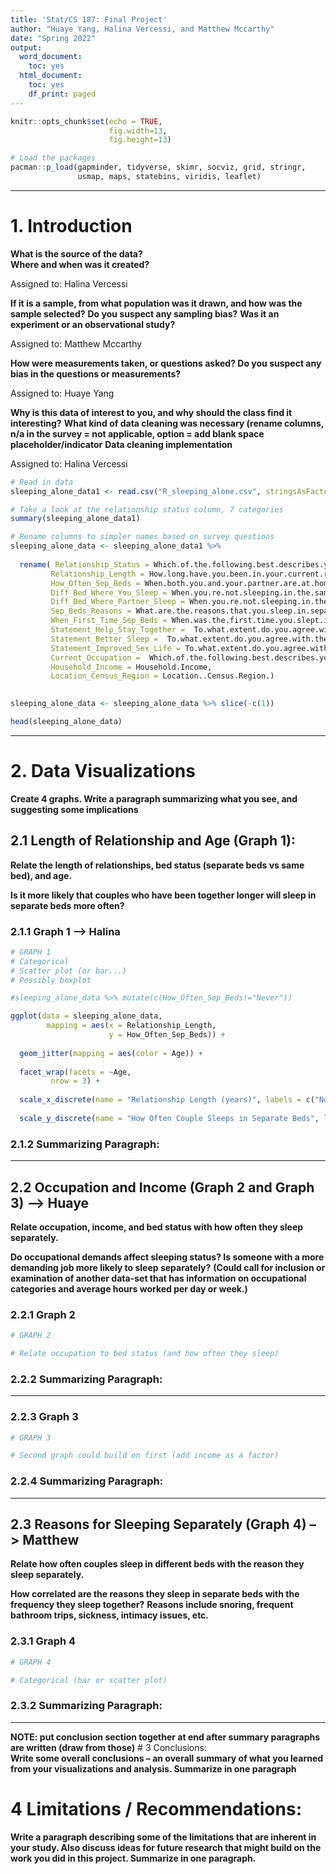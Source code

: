 ---
title: 'Stat/CS 187: Final Project'
author: "Huaye Yang, Halina Vercessi, and Matthew Mccarthy"
date: "Spring 2022"
output:
  word_document:
    toc: yes
  html_document:
    toc: yes
    df_print: paged
---
  

```{r setup, message = FALSE}
knitr::opts_chunk$set(echo = TRUE,
                      fig.width=13, 
                      fig.height=13) 

# Load the packages
pacman::p_load(gapminder, tidyverse, skimr, socviz, grid, stringr,
               usmap, maps, statebins, viridis, leaflet)


```  

***

# 1. Introduction


**What is the source of the data?**  
**Where and when was it created?**

Assigned to: Halina Vercessi 


**If it is a sample, from what population was it drawn, and how was the sample selected?**
**Do you suspect any sampling bias?**
**Was it an experiment or an observational study?**

Assigned to: Matthew Mccarthy


**How were measurements taken, or questions asked? Do you suspect any bias in the questions or measurements?**

Assigned to: Huaye Yang 


**Why is this data of interest to you, and why should the class find it interesting?**
**What kind of data cleaning was necessary (rename columns, n/a in the survey = not applicable, option = add blank space placeholder/indicator**
**Data cleaning implementation**


Assigned to: Halina Vercessi



```{r clean_data}

# Read in data
sleeping_alone_data1 <- read.csv("R_sleeping_alone.csv", stringsAsFactors = T)

# Take a look at the relationship status column, 7 categories
summary(sleeping_alone_data1)

# Rename columns to simpler names based on survey questions
sleeping_alone_data <- sleeping_alone_data1 %>%
  
  rename( Relationship_Status = Which.of.the.following.best.describes.your.current.relationship.status., 
         Relationship_Length = How.long.have.you.been.in.your.current.relationship..If.you.are.not.currently.in.a.relationship..please.answer.according.to.your.last.relationship.,
         How_Often_Sep_Beds = When.both.you.and.your.partner.are.at.home..how.often.do.you.sleep.in.separate.beds., 
         Diff_Bed_Where_You_Sleep = When.you.re.not.sleeping.in.the.same.bed.as.your.partner..where.do.you.typically.sleep., 
         Diff_Bed_Where_Partner_Sleep = When.you.re.not.sleeping.in.the.same.bed..where.does.your.partner.typically.sleep., 
         Sep_Beds_Reasons = What.are.the.reasons.that.you.sleep.in.separate.beds..Please.select.all.that.apply., 
         When_First_Time_Sep_Beds = When.was.the.first.time.you.slept.in.separate.beds., 
         Statement_Help_Stay_Together =  To.what.extent.do.you.agree.with.the.following.statement...sleeping.in.separate.beds.helps.us.to.stay.together.., 
         Statement_Better_Sleep =  To.what.extent.do.you.agree.with.the.following.statement...we.sleep.better.when.we.sleep.in.separate.beds..,
         Statement_Improved_Sex_Life = To.what.extent.do.you.agree.with.the.following.statement.ë_.our.sex.life.has.improved.as.a.result.of.sleeping.in.separate.beds..ë_, 
         Current_Occupation =  Which.of.the.following.best.describes.your.current.occupation.,
         Household_Income = Household.Income,  
         Location_Census_Region = Location..Census.Region.)
  

sleeping_alone_data <- sleeping_alone_data %>% slice(-c(1))

head(sleeping_alone_data)

```

***

# 2. Data Visualizations

**Create 4 graphs. Write a paragraph summarizing what you see, and suggesting some implications**


## 2.1 Length of Relationship and Age (Graph 1):  


**Relate the length of relationships, bed status (separate beds vs same bed), and age.**

**Is it more likely that couples who have been together longer will sleep in separate beds more often?**


### 2.1.1 Graph 1 --> Halina 
```{r 2a_graph1}
# GRAPH 1
# Categorical 
# Scatter plot (or bar...)
# Possibly boxplot 

#sleeping_alone_data %>% mutate(c(How_Often_Sep_Beds!="Never")) 

ggplot(data = sleeping_alone_data, 
        mapping = aes(x = Relationship_Length, 
                      y = How_Often_Sep_Beds)) +
  
  geom_jitter(mapping = aes(color = Age)) +
  
  facet_wrap(facets = ~Age,
         nrow = 3) +
  
  scale_x_discrete(name = "Relationship Length (years)", labels = c("No Answer", "1-5", "11-15", "16-20", "6-10","< 1", "> 20" )) +
  
  scale_y_discrete(name = "How Often Couple Sleeps in Separate Beds", labels = c("No Answer", "Few Times Per Month", "Few Times Per Week", "Every Night", "Never", "Once a Month or Less","Once a Year or Less"))


```

### 2.1.2 Summarizing Paragraph:


***


## 2.2 Occupation and Income (Graph 2 and Graph 3) --> Huaye

**Relate occupation, income, and bed status with how often they sleep separately.**

**Do occupational demands affect sleeping status? Is someone with a more demanding job more likely to sleep separately?**
**(Could call for inclusion or examination of another data-set that has information on occupational categories and average hours worked per day or week.)**


### 2.2.1 Graph 2
```{r 2b_graph2}
# GRAPH 2

# Relate occupation to bed status (and how often they sleep)

```

### 2.2.2 Summarizing Paragraph:


***


### 2.2.3 Graph 3
```{r 2b_graph3}
# GRAPH 3

# Second graph could build on first (add income as a factor)

```

### 2.2.4 Summarizing Paragraph:


***



## 2.3 Reasons for Sleeping Separately (Graph 4) --> Matthew

**Relate how often couples sleep in different beds with the reason they sleep separately.**

**How correlated are the reasons they sleep in separate beds with the frequency they sleep together?**
**Reasons include snoring, frequent bathroom trips, sickness, intimacy issues, etc.**

### 2.3.1 Graph 4
```{r 2c_graph4}
# GRAPH 4

# Categorical (bar or scatter plot)

```

### 2.3.2 Summarizing Paragraph:


***


**NOTE: put conclusion section together at end after summary paragraphs are written (draw from those)**
# 3 Conclusions:  
**Write some overall conclusions – an overall summary of what you learned from your visualizations and analysis. Summarize in one paragraph**

# 4 Limitations / Recommendations: 
**Write a paragraph describing some of the limitations that are inherent in your study. Also discuss ideas for future research that might build on the work you did in this project. Summarize in one paragraph.**





